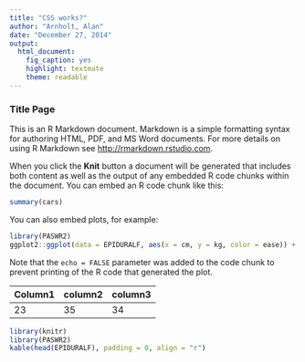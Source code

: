 ```yaml
---
title: "CSS works?"
author: "Arnholt, Alan"
date: "December 27, 2014"
output:
  html_document:
    fig_caption: yes
    highlight: textmate
    theme: readable
---
```



### Title Page

This is an R Markdown document. Markdown is a simple formatting syntax for authoring HTML, PDF, and MS Word documents. For more details on using R Markdown see <http://rmarkdown.rstudio.com>.

When you click the **Knit** button a document will be generated that includes both content as well as the output of any embedded R code chunks within the document. You can embed an R code chunk like this:


```r
summary(cars)
```

You can also embed plots, for example:

```r
library(PASWR2)
ggplot2::ggplot(data = EPIDURALF, aes(x = cm, y = kg, color = ease)) + geom_point()
```

Note that the `echo = FALSE` parameter was added to the code chunk to prevent printing of the R code that generated the plot.

Column1 |column2 | column3|
--------|--------|---------
23 | 35 | 34 |

```r
library(knitr)
library(PASWR2)
kable(head(EPIDURALF), padding = 0, align = "r")
```